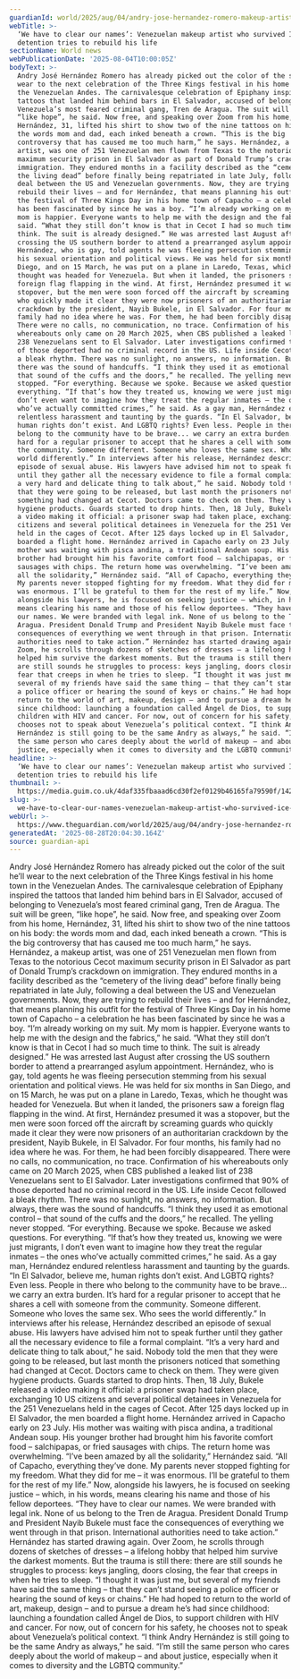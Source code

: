 ```yaml
---
guardianId: world/2025/aug/04/andry-jose-hernandez-romero-makeup-artist-venezuela
webTitle: >-
  ‘We have to clear our names’: Venezuelan makeup artist who survived Ice
  detention tries to rebuild his life
sectionName: World news
webPublicationDate: '2025-08-04T10:00:05Z'
bodyText: >-
  Andry José Hernández Romero has already picked out the color of the suit he’ll
  wear to the next celebration of the Three Kings festival in his home town in
  the Venezuelan Andes. The carnivalesque celebration of Epiphany inspired the
  tattoos that landed him behind bars in El Salvador, accused of belonging to
  Venezuela’s most feared criminal gang, Tren de Aragua. The suit will be green,
  “like hope”, he said. Now free, and speaking over Zoom from his home,
  Hernández, 31, lifted his shirt to show two of the nine tattoos on his body:
  the words mom and dad, each inked beneath a crown. “This is the big
  controversy that has caused me too much harm,” he says. Hernández, a makeup
  artist, was one of 251 Venezuelan men flown from Texas to the notorious Cecot
  maximum security prison in El Salvador as part of Donald Trump’s crackdown on
  immigration. They endured months in a facility described as the “cemetery of
  the living dead” before finally being repatriated in late July, following a
  deal between the US and Venezuelan governments. Now, they are trying to
  rebuild their lives – and for Hernández, that means planning his outfit for
  the festival of Three Kings Day in his home town of Capacho – a celebration he
  has been fascinated by since he was a boy. “I’m already working on my suit. My
  mom is happier. Everyone wants to help me with the design and the fabrics,” he
  said. “What they still don’t know is that in Cecot I had so much time to
  think. The suit is already designed.” He was arrested last August after
  crossing the US southern border to attend a prearranged asylum appointment.
  Hernández, who is gay, told agents he was fleeing persecution stemming from
  his sexual orientation and political views. He was held for six months in San
  Diego, and on 15 March, he was put on a plane in Laredo, Texas, which he
  thought was headed for Venezuela. But when it landed, the prisoners saw a
  foreign flag flapping in the wind. At first, Hernández presumed it was a
  stopover, but the men were soon forced off the aircraft by screaming guards
  who quickly made it clear they were now prisoners of an authoritarian
  crackdown by the president, Nayib Bukele, in El Salvador. For four months, his
  family had no idea where he was. For them, he had been forcibly disappeared.
  There were no calls, no communication, no trace. Confirmation of his
  whereabouts only came on 20 March 2025, when CBS published a leaked list of
  238 Venezuelans sent to El Salvador. Later investigations confirmed that 90%
  of those deported had no criminal record in the US. Life inside Cecot followed
  a bleak rhythm. There was no sunlight, no answers, no information. But always,
  there was the sound of handcuffs. “I think they used it as emotional control –
  that sound of the cuffs and the doors,” he recalled. The yelling never
  stopped. “For everything. Because we spoke. Because we asked questions. For
  everything. “If that’s how they treated us, knowing we were just migrants, I
  don’t even want to imagine how they treat the regular inmates – the ones
  who’ve actually committed crimes,” he said. As a gay man, Hernández endured
  relentless harassment and taunting by the guards. “In El Salvador, believe me,
  human rights don’t exist. And LGBTQ rights? Even less. People in there who
  belong to the community have to be brave... we carry an extra burden. It’s
  hard for a regular prisoner to accept that he shares a cell with someone from
  the community. Someone different. Someone who loves the same sex. Who sees the
  world differently.” In interviews after his release, Hernández described an
  episode of sexual abuse. His lawyers have advised him not to speak further
  until they gather all the necessary evidence to file a formal complaint. “It’s
  a very hard and delicate thing to talk about,” he said. Nobody told the men
  that they were going to be released, but last month the prisoners noticed that
  something had changed at Cecot. Doctors came to check on them. They were given
  hygiene products. Guards started to drop hints. Then, 18 July, Bukele released
  a video making it official: a prisoner swap had taken place, exchanging 10 US
  citizens and several political detainees in Venezuela for the 251 Venezuelans
  held in the cages of Cecot. After 125 days locked up in El Salvador, the men
  boarded a flight home. Hernández arrived in Capacho early on 23 July. His
  mother was waiting with pisca andina, a traditional Andean soup. His younger
  brother had brought him his favorite comfort food – salchipapas, or fried
  sausages with chips. The return home was overwhelming. “I’ve been amazed by
  all the solidarity,” Hernández said. “All of Capacho, everything they’ve done.
  My parents never stopped fighting for my freedom. What they did for me – it
  was enormous. I’ll be grateful to them for the rest of my life.” Now,
  alongside his lawyers, he is focused on seeking justice – which, in his words,
  means clearing his name and those of his fellow deportees. “They have to clear
  our names. We were branded with legal ink. None of us belong to the Tren de
  Aragua. President Donald Trump and President Nayib Bukele must face the
  consequences of everything we went through in that prison. International
  authorities need to take action.” Hernández has started drawing again. Over
  Zoom, he scrolls through dozens of sketches of dresses – a lifelong hobby that
  helped him survive the darkest moments. But the trauma is still there: there
  are still sounds he struggles to process: keys jangling, doors closing, the
  fear that creeps in when he tries to sleep. “I thought it was just me, but
  several of my friends have said the same thing – that they can’t stand seeing
  a police officer or hearing the sound of keys or chains.” He had hoped to
  return to the world of art, makeup, design – and to pursue a dream he’s had
  since childhood: launching a foundation called Ángel de Dios, to support
  children with HIV and cancer. For now, out of concern for his safety, he
  chooses not to speak about Venezuela’s political context. “I think Andry
  Hernández is still going to be the same Andry as always,” he said. “I’m still
  the same person who cares deeply about the world of makeup – and about
  justice, especially when it comes to diversity and the LGBTQ community.”
headline: >-
  ‘We have to clear our names’: Venezuelan makeup artist who survived Ice
  detention tries to rebuild his life
thumbnail: >-
  https://media.guim.co.uk/4daf335fbaaad6cd30f2ef0129b46165fa79590f/142_0_760_608/500.jpg
slug: >-
  we-have-to-clear-our-names-venezuelan-makeup-artist-who-survived-ice-detention-tries-to-rebuild-his-life
webUrl: >-
  https://www.theguardian.com/world/2025/aug/04/andry-jose-hernandez-romero-makeup-artist-venezuela
generatedAt: '2025-08-28T20:04:30.164Z'
source: guardian-api
---
```

Andry José Hernández Romero has already picked out the color of the suit he’ll wear to the next celebration of the Three Kings festival in his home town in the Venezuelan Andes. The carnivalesque celebration of Epiphany inspired the tattoos that landed him behind bars in El Salvador, accused of belonging to Venezuela’s most feared criminal gang, Tren de Aragua. The suit will be green, “like hope”, he said. Now free, and speaking over Zoom from his home, Hernández, 31, lifted his shirt to show two of the nine tattoos on his body: the words mom and dad, each inked beneath a crown. “This is the big controversy that has caused me too much harm,” he says. Hernández, a makeup artist, was one of 251 Venezuelan men flown from Texas to the notorious Cecot maximum security prison in El Salvador as part of Donald Trump’s crackdown on immigration. They endured months in a facility described as the “cemetery of the living dead” before finally being repatriated in late July, following a deal between the US and Venezuelan governments. Now, they are trying to rebuild their lives – and for Hernández, that means planning his outfit for the festival of Three Kings Day in his home town of Capacho – a celebration he has been fascinated by since he was a boy. “I’m already working on my suit. My mom is happier. Everyone wants to help me with the design and the fabrics,” he said. “What they still don’t know is that in Cecot I had so much time to think. The suit is already designed.” He was arrested last August after crossing the US southern border to attend a prearranged asylum appointment. Hernández, who is gay, told agents he was fleeing persecution stemming from his sexual orientation and political views. He was held for six months in San Diego, and on 15 March, he was put on a plane in Laredo, Texas, which he thought was headed for Venezuela. But when it landed, the prisoners saw a foreign flag flapping in the wind. At first, Hernández presumed it was a stopover, but the men were soon forced off the aircraft by screaming guards who quickly made it clear they were now prisoners of an authoritarian crackdown by the president, Nayib Bukele, in El Salvador. For four months, his family had no idea where he was. For them, he had been forcibly disappeared. There were no calls, no communication, no trace. Confirmation of his whereabouts only came on 20 March 2025, when CBS published a leaked list of 238 Venezuelans sent to El Salvador. Later investigations confirmed that 90% of those deported had no criminal record in the US. Life inside Cecot followed a bleak rhythm. There was no sunlight, no answers, no information. But always, there was the sound of handcuffs. “I think they used it as emotional control – that sound of the cuffs and the doors,” he recalled. The yelling never stopped. “For everything. Because we spoke. Because we asked questions. For everything. “If that’s how they treated us, knowing we were just migrants, I don’t even want to imagine how they treat the regular inmates – the ones who’ve actually committed crimes,” he said. As a gay man, Hernández endured relentless harassment and taunting by the guards. “In El Salvador, believe me, human rights don’t exist. And LGBTQ rights? Even less. People in there who belong to the community have to be brave... we carry an extra burden. It’s hard for a regular prisoner to accept that he shares a cell with someone from the community. Someone different. Someone who loves the same sex. Who sees the world differently.” In interviews after his release, Hernández described an episode of sexual abuse. His lawyers have advised him not to speak further until they gather all the necessary evidence to file a formal complaint. “It’s a very hard and delicate thing to talk about,” he said. Nobody told the men that they were going to be released, but last month the prisoners noticed that something had changed at Cecot. Doctors came to check on them. They were given hygiene products. Guards started to drop hints. Then, 18 July, Bukele released a video making it official: a prisoner swap had taken place, exchanging 10 US citizens and several political detainees in Venezuela for the 251 Venezuelans held in the cages of Cecot. After 125 days locked up in El Salvador, the men boarded a flight home. Hernández arrived in Capacho early on 23 July. His mother was waiting with pisca andina, a traditional Andean soup. His younger brother had brought him his favorite comfort food – salchipapas, or fried sausages with chips. The return home was overwhelming. “I’ve been amazed by all the solidarity,” Hernández said. “All of Capacho, everything they’ve done. My parents never stopped fighting for my freedom. What they did for me – it was enormous. I’ll be grateful to them for the rest of my life.” Now, alongside his lawyers, he is focused on seeking justice – which, in his words, means clearing his name and those of his fellow deportees. “They have to clear our names. We were branded with legal ink. None of us belong to the Tren de Aragua. President Donald Trump and President Nayib Bukele must face the consequences of everything we went through in that prison. International authorities need to take action.” Hernández has started drawing again. Over Zoom, he scrolls through dozens of sketches of dresses – a lifelong hobby that helped him survive the darkest moments. But the trauma is still there: there are still sounds he struggles to process: keys jangling, doors closing, the fear that creeps in when he tries to sleep. “I thought it was just me, but several of my friends have said the same thing – that they can’t stand seeing a police officer or hearing the sound of keys or chains.” He had hoped to return to the world of art, makeup, design – and to pursue a dream he’s had since childhood: launching a foundation called Ángel de Dios, to support children with HIV and cancer. For now, out of concern for his safety, he chooses not to speak about Venezuela’s political context. “I think Andry Hernández is still going to be the same Andry as always,” he said. “I’m still the same person who cares deeply about the world of makeup – and about justice, especially when it comes to diversity and the LGBTQ community.”

